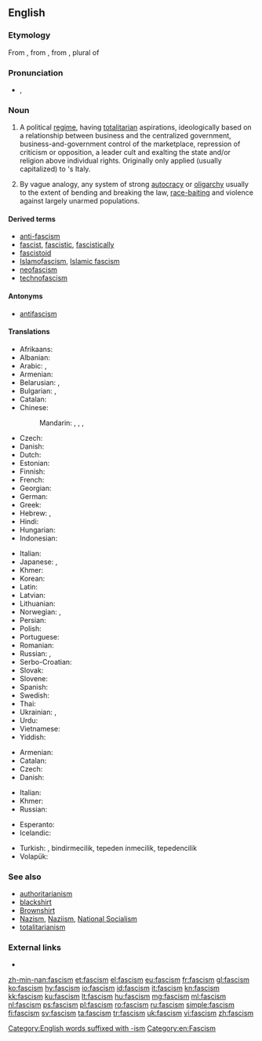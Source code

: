 ==English==

===Etymology===
From {{etyl|it|en}} {{m|it|fascismo}}, from {{m|it|fascio||bundle, [[fasces]]}}, from {{etyl|la|en}} {{m|la|fasces}}, plural of {{m|la|fascis}}

===Pronunciation===
* {{enPR|făsh'ĭz(ə)m}}, {{IPA|/ˈfæʃɪz(ə)m/|lang=en}}

===Noun===
{{en-noun|-|s}}

# {{label|en|historical}} A political [[regime]], having [[totalitarian]] aspirations, ideologically based on a relationship between business and the centralized government, business-and-government control of the marketplace, repression of criticism or opposition, a leader cult and exalting the state and/or religion above individual rights. Originally only applied (usually capitalized) to {{w|Benito Mussolini}}'s Italy.
# By vague analogy, any system of strong [[autocracy]] or [[oligarchy]] usually to the extent of bending and breaking the law, [[race-baiting]] and violence against largely unarmed populations.

====Derived terms====
* [[anti-fascism]]
* [[fascist]], [[fascistic]], [[fascistically]]
* [[fascistoid]]
* [[Islamofascism]], [[Islamic fascism]]
* [[neofascism]]
* [[technofascism]]

====Antonyms====
* [[antifascism]]

====Translations====
{{trans-top|extreme totalitarian political regime}}
* Afrikaans: {{t|af|fascisme}}
* Albanian: {{t|sq|fashizmi}}
* Arabic: {{t|ar|فَاشِيَّة|f}}, {{t|ar|نَازِيَّة|f}}
* Armenian: {{t+|hy|ֆաշիզմ}}
* Belarusian: {{t|be|фашызм|m|tr=fašýzm}}, {{t|be|нацызм|m|tr=nacýzm}}
* Bulgarian: {{t|bg|фашизъм|m|tr=fašizăm}}, {{t|bg|нацизъм|m|tr=nacizăm}}
* Catalan: {{t|ca|feixisme|m}}
* Chinese:
*: Mandarin: {{t|cmn|法西斯主義|sc=Hani}}, {{t+|cmn|法西斯主义|tr=fǎxīsī-zhǔyì|sc=Hani}}, {{t|cmn|納粹主義|sc=Hani}}, {{t+|cmn|纳粹主义|tr=nàcuì-zhǔyì|sc=Hani}}
* Czech: {{t+|cs|fašismus|m}}
* Danish: {{t+|da|fascisme|c}}
* Dutch: {{t+|nl|fascisme|n}}
* Estonian: {{t+|et|fašism}}
* Finnish: {{t+|fi|fasismi}}
* French: {{t+|fr|fascisme|m}}
* Georgian: {{t-needed|ka}}
* German: {{t+|de|Faschismus|m}}
* Greek: {{t+|el|φασισμός|m}}
* Hebrew: {{t+|he|פשיזם}}, {{t|he|נאציזם}}
* Hindi: {{t|hi|फ़ासीवाद|tr=fāsīvād}}
* Hungarian: {{t+|hu|fasizmus}}
* Indonesian: {{t+|id|fasisme}}
{{trans-mid}}
* Italian: {{t+|it|fascismo|m}}
* Japanese: {{t|ja|ファシズム|tr=fashizumu}}, {{t|ja|ナチズム|tr=nachizumu}}
* Khmer: {{t|km|កលាបនិយម|sc=Khmr|tr=ka’laap ni’yum}}
* Korean: {{t+|ko|파시즘|sc=Hang}}
* Latin: {{t|la|fascismus}}
* Latvian: {{t|lv|fašisms|m}}
* Lithuanian: {{t+|lt|fašizmas|m}}
* Norwegian: {{t|no|fasisme|m}}, {{t|no|fascisme|m}}
* Persian: {{t+|fa|فاشیسم|tr=fâšisam}}
* Polish: {{t+|pl|faszyzm|m-in}}
* Portuguese: {{t+|pt|fascismo|m}}
* Romanian: {{t+|ro|fascism|m}}
* Russian: {{t+|ru|фаши́зм|f}}, {{t+|ru|наци́зм|m}}
* Serbo-Croatian: {{t+|sh|fašizam|m}}
* Slovak: {{t|sk|fašizmus|m}}
* Slovene: {{t+|sl|fašizem|m}}
* Spanish: {{t+|es|fascismo|m}}
* Swedish: {{t+|sv|fascism|c}}
* Thai: {{t|th|ฟาสซิสต์|tr=fās̄sis̄t̒}}
* Ukrainian: {{t+|uk|фашизм|m|tr=fašýzm}}, {{t+|uk|нацизм|m|tr=nacýzm}}
* Urdu: {{t|ur|فاسیواد|m|tr=fāsīvād|sc=ur-Arab}}
* Vietnamese: {{t|vi|chủ nghĩa phát xít}}
* Yiddish: {{t|yi|פֿאַשיזם|m}}
{{trans-bottom}}

{{trans-top|system of strong autocracy or oligarchy}}
* Armenian: {{t+|hy|ֆաշիզմ}}
* Catalan: {{t|ca|feixisme|m}}
* Czech: {{t+|cs|fašismus|m}}
* Danish: {{t+|da|fascisme|c}}
{{trans-mid}}
* Italian: {{t+|it|fascismo|m}}
* Khmer: {{t|km|កលាបនិយម|sc=Khmr|tr=ka’laap ni’yum}}
* Russian: {{t+|ru|фаши́зм|f}}
{{trans-bottom}}

{{checktrans-top}}
* Esperanto: {{t-check|eo|faŝismo}}
* Icelandic: {{t-check|is|fasismi|m}}
{{trans-mid}}
* Turkish: {{t-check|tr|faşism}}, bindirmecilik, tepeden inmecilik, tepedencilik
* Volapük: {{t+check|vo|faszid}}
{{trans-bottom}}

===See also===
<!-- which of these should really be capitalised? -->
* [[authoritarianism]]
* [[blackshirt]]
* [[Brownshirt]]
* [[Nazism]], [[Naziism]], [[National Socialism]]
* [[totalitarianism]]

===External links===
* {{pedia}}

[[Category:English words suffixed with -ism]]
[[Category:en:Fascism]]

[[zh-min-nan:fascism]]
[[et:fascism]]
[[el:fascism]]
[[eu:fascism]]
[[fr:fascism]]
[[gl:fascism]]
[[ko:fascism]]
[[hy:fascism]]
[[io:fascism]]
[[id:fascism]]
[[it:fascism]]
[[kn:fascism]]
[[kk:fascism]]
[[ku:fascism]]
[[lt:fascism]]
[[hu:fascism]]
[[mg:fascism]]
[[ml:fascism]]
[[nl:fascism]]
[[ps:fascism]]
[[pl:fascism]]
[[ro:fascism]]
[[ru:fascism]]
[[simple:fascism]]
[[fi:fascism]]
[[sv:fascism]]
[[ta:fascism]]
[[tr:fascism]]
[[uk:fascism]]
[[vi:fascism]]
[[zh:fascism]]